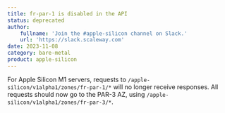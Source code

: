 ```yaml
---
title: fr-par-1 is disabled in the API
status: deprecated
author:
    fullname: 'Join the #apple-silicon channel on Slack.'
    url: 'https://slack.scaleway.com'
date: 2023-11-08
category: bare-metal
product: apple-silicon
---
```


For Apple Silicon M1 servers, requests to `/apple-silicon/v1alpha1/zones/fr-par-1/*` will no longer receive responses. All requests should now go to the PAR-3 AZ, using `/apple-silicon/v1alpha1/zones/fr-par-3/*`.

